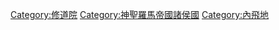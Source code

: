 {{Commons category|Imperial abbeys}}

[[Category:修道院|Category:修道院]]
[[Category:神聖羅馬帝國諸侯國|Category:神聖羅馬帝國諸侯國]]
[[Category:內飛地|Category:內飛地]]